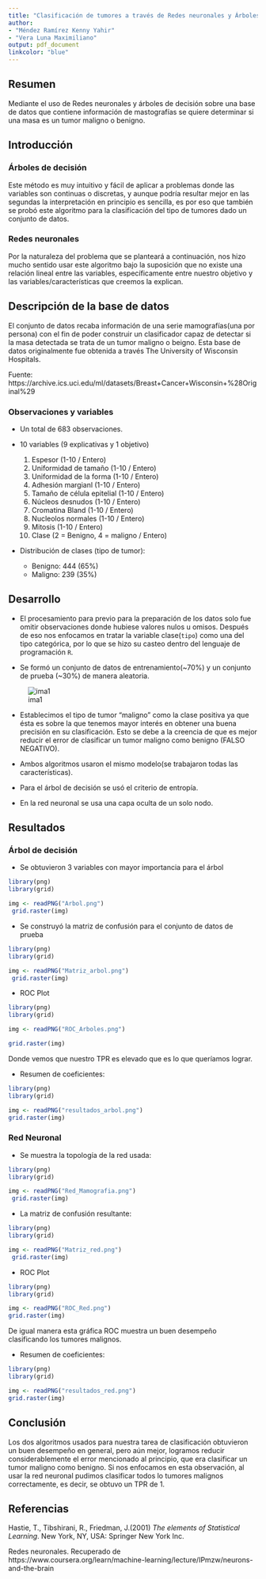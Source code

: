 ```yaml
---
title: "Clasificación de tumores a través de Redes neuronales y Árboles de decisión"
author:
- "Méndez Ramírez Kenny Yahir"
- "Vera Luna Maximiliano"
output: pdf_document
linkcolor: "blue"
---
```


## Resumen

Mediante el uso de Redes neuronales y árboles de decisión sobre una base de datos que contiene información de mastografías se quiere determinar si una masa es un tumor maligno o benigno.

## Introducción

### Árboles de decisión

Este método es muy intuitivo y fácil de aplicar a problemas donde las variables son continuas o discretas, y aunque podría resultar mejor en las segundas la interpretación en principio es sencilla, es por eso que también se probó este algoritmo para la clasificación del tipo de tumores dado un conjunto de datos.

### Redes neuronales

Por la naturaleza del problema que se planteará a continuación, nos hizo mucho sentido usar este algoritmo bajo la suposición que no existe una relación lineal entre las variables, específicamente entre nuestro objetivo y las variables/características que creemos la explican.

## Descripción de la base de datos

El conjunto de datos recaba información de una serie mamografías(una por persona) con el fin de poder construir un clasificador capaz de detectar si la masa detectada se trata de un tumor maligno o beigno. Esta base de datos originalmente fue obtenida a través The University of Wisconsin Hospitals.

Fuente: https://archive.ics.uci.edu/ml/datasets/Breast+Cancer+Wisconsin+%28Original%29

### Observaciones y variables

* Un total de 683 observaciones.
* 10 variables (9 explicativas y 1 objetivo)
	1. Espesor (1-10 / Entero)
	2. Uniformidad de tamaño (1-10 / Entero)
	3. Uniformidad de la forma (1-10 / Entero)
	4. Adhesión margianl (1-10 / Entero)
	5. Tamaño de célula epitelial (1-10 / Entero)
	6. Núcleos desnudos (1-10 / Entero)
	7. Cromatina Bland (1-10 / Entero)
	8. Nucleolos normales (1-10 / Entero)
	9. Mitosis (1-10 / Entero)
	10. Clase (2 = Benigno, 4 = maligno / Entero)
	
* Distribución de clases (tipo de tumor):

	- Benigno: 444 (65%)
	- Maligno: 239 (35%)
	

## Desarrollo

- El procesamiento para previo para la preparación de los datos solo fue omitir observaciones donde hubiese valores nulos u omisos. Después de eso nos enfocamos en tratar la variable clase(`tipo`) como una del tipo categórica, por lo que se hizo su casteo dentro del lenguaje de programación `R`. 

- Se formó un conjunto de datos de entrenamiento(~70%) y un conjunto de prueba (~30%) de manera aleatoria.

![ima1](Pant_1.png)

- Establecimos el tipo de tumor "maligno" como la clase positiva ya que ésta es sobre la que tenemos mayor interés en obtener una buena precisión en su clasificación. Esto se debe a la creencia de que es mejor reducir el error de clasificar un tumor maligno como benigno (FALSO NEGATIVO).

- Ambos algoritmos usaron el mismo modelo(se trabajaron todas las características).

- Para el árbol de decisión se usó el criterio de entropía.

- En la red neuronal se usa una capa oculta de un solo nodo.


## Resultados

### Árbol de decisión

- Se obtuvieron 3 variables con mayor importancia para el árbol

```r
library(png)
library(grid)

img <- readPNG("Arbol.png")
 grid.raster(img)
```

- Se construyó la matriz de confusión para el conjunto de datos de prueba

```r
library(png)
library(grid)

img <- readPNG("Matriz_arbol.png")
 grid.raster(img)
```


- ROC Plot

```r
library(png)
library(grid)

img <- readPNG("ROC_Arboles.png")

grid.raster(img)
```

Donde vemos que nuestro TPR es elevado que es lo que queríamos lograr.


- Resumen de coeficientes:

```r
library(png)
library(grid)

img <- readPNG("resultados_arbol.png")
grid.raster(img)
```

### Red Neuronal

- Se muestra la topología de la red usada:

```r
library(png)
library(grid)

img <- readPNG("Red_Mamografia.png")
 grid.raster(img)
```

- La matriz de confusión resultante:

```r
library(png)
library(grid)

img <- readPNG("Matriz_red.png")
 grid.raster(img)
```

- ROC Plot

```r
library(png)
library(grid)

img <- readPNG("ROC_Red.png")
grid.raster(img)
```

De igual manera esta gráfica ROC muestra un buen desempeño clasificando los tumores malignos.


- Resumen de coeficientes:

```r
library(png)
library(grid)

img <- readPNG("resultados_red.png")
grid.raster(img)
```

## Conclusión

Los dos algoritmos usados para nuestra tarea de clasificación obtuvieron un buen desempeño en general, pero aún mejor, logramos reducir considerablemente el error mencionado al principio, que era clasificar un tumor maligno como benigno. Si nos enfocamos en esta observación, al usar la red neuronal pudimos clasificar todos lo tumores malignos correctamente, es decir, se obtuvo un TPR de 1. 

## Referencias

Hastie, T., Tibshirani, R., Friedman, J.(2001) *The elements of Statistical Learning*. New York, NY, USA: Springer New York Inc.

Redes neuronales. Recuperado de https://www.coursera.org/learn/machine-learning/lecture/IPmzw/neurons-and-the-brain
